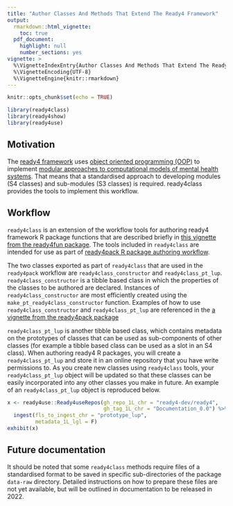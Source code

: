 ```yaml
---
title: "Author Classes And Methods That Extend The Ready4 Framework"
output: 
  rmarkdown::html_vignette:
    toc: true
  pdf_document:
    highlight: null
    number_sections: yes
vignette: >
  %\VignetteIndexEntry{Author Classes And Methods That Extend The Ready4 Framework}
  %\VignetteEncoding{UTF-8}
  %\VignetteEngine{knitr::rmarkdown}
---
```

```r
knitr::opts_chunk$set(echo = TRUE)
```
```r
library(ready4class)
library(ready4show)
library(ready4use)
```

## Motivation

The [ready4 framework](https://www.ready4-dev.com/) uses [object oriented programming (OOP)](https://ready4-dev.github.io/ready4/articles/V_03.html) to implement [modular approaches to computational models of mental health systems](https://ready4-dev.github.io/ready4/articles/V_01.html). That means that a standardised approach to developing modules (S4 classes) and sub-modules (S3 classes) is required. ready4class provides the tools to implement this workflow.

## Workflow

`ready4class` is an extension of the workflow tools for authoring ready4 framework R package functions that are described briefly in [this vignette from the ready4fun package](https://ready4-dev.github.io/ready4fun/articles/V_01.html). The tools included in `ready4class` are intended for use as part of [ready4pack R package authoring workflow](https://ready4-dev.github.io/ready4pack/articles/V_01.html).

The two classes exported as part of `ready4class` that are used in the `ready4pack` workflow are `ready4class_constructor` and `ready4class_pt_lup`. `ready4class_constructor` is a tibble based class in which the properties of the classes to be authored are declared. Instances of `ready4class_constructor` are most efficiently created using the `make_pt_ready4class_constructor` function. Examples of how to use `ready4class_constructor` and `ready4class_pt_lup` are referenced in the [a vignette from the ready4pack package](https://ready4-dev.github.io/ready4pack/articles/V_01.html)

`ready4class_pt_lup` is another tibble based class, which contains metadata on the prototypes of classes that can be used as sub-components of other classes (for example a tibble based class can be used as a slot in an S4 class). When authoring ready4 R packages, you will create a `ready4class_pt_lup` and store it in an online repository that you have write permissions to. As you create new classes using `ready4class` tools, your `ready4class_pt_lup` object will be updated so that these classes can be easily incorporated into any other classes you make in future. An example of an `ready4class_pt_lup` object is reproduced below.

```r
x <- ready4use::Ready4useRepos(gh_repo_1L_chr = "ready4-dev/ready4",
                               gh_tag_1L_chr = "Documentation_0.0") %>%
  ingest(fls_to_ingest_chr = "prototype_lup",
         metadata_1L_lgl = F) 
exhibit(x)
```

## Future documentation

It should be noted that some `ready4class` methods require files of a standardised format to be saved in specific sub-directories of the package `data-raw` directory. Detailed instructions on how to prepare these files are not yet available, but will be outlined in documentation to be released in 2022.

